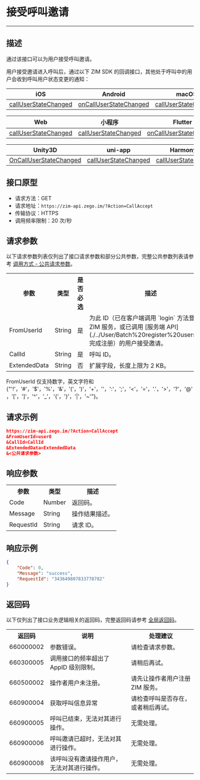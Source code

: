 
# 接受呼叫邀请

- - -

## 描述

通过该接口可以为用户接受呼叫邀请。

用户接受邀请进入呼叫后，通过以下 ZIM SDK 的回调接口，其他处于呼叫中的用户会收到呼叫用户状态变更的通知：

| iOS | Android | macOS | Windows |
|-----|---------|--------|---------|
| [callUserStateChanged](https://doc-zh.zego.im/article/api?doc=zim_API~objective-c_ios~protocol~ZIMEventHandler#zim-call-user-state-changed-call-id) | [onCallUserStateChanged](https://doc-zh.zego.im/article/api?doc=zim_API~java_android~class~ZIMEventHandler#on-call-user-state-changed) | [callUserStateChanged](https://doc-zh.zego.im/article/api?doc=zim_API~objective-c_macos~protocol~ZIMEventHandler#zim-call-user-state-changed-call-id) | [onCallUserStateChanged](https://doc-zh.zego.im/article/api?doc=zim_API~cpp_windows~class~ZIMEventHandler#on-call-user-state-changed) |

| Web | 小程序 | Flutter | React Native |
|-----|---------|---------|--------------|
| [callUserStateChanged](https://doc-zh.zego.im/article/api?doc=zim_API~javascript_web~interface~ZIMEventHandler#call-user-state-changed) | [callUserStateChanged](https://doc-zh.zego.im/article/api?doc=zim_API~javascript_wxxcx~interface~ZIMEventHandler#call-user-state-changed) | [onCallUserStateChanged](https://pub.dev/documentation/zego_zim/latest/zego_zim/ZIMEventHandler/onCallUserStateChanged.html) | [callUserStateChanged](https://doc-zh.zego.im/article/api?doc=zim_API~javascript_react-native~interface~ZIMEventHandler#call-user-state-changed) |

| Unity3D | uni-app | HarmonyOS |  |
|---------|---------|------------|--|
| [OnCallUserStateChanged](https://doc-zh.zego.im/article/api?doc=zim_API~cs_unity3d~class~ZIMEventHandler#on-call-user-state-changed) | [callUserStateChanged](https://doc-zh.zego.im/article/api?doc=zim_API~javascript_uni-app~interface~ZIMEventHandler#call-user-state-changed) | [callUserStateChanged](https://doc-zh.zego.im/article/api?doc=zim_API~javascript_harmony~interface~ZIMEventHandler#call-user-state-changed) |  |



## 接口原型

- 请求方法：GET
- 请求地址：`https://zim-api.zego.im/?Action=CallAccept`
- 传输协议：HTTPS
- 调用频率限制：20 次/秒

## 请求参数

以下请求参数列表仅列出了接口请求参数和部分公共参数，完整公共参数列表请参考 [调用方式 - 公共请求参数](../Accessing%20Server%20APIs.mdx#2-公共参数)。

<table>
<tbody><tr data-row-level="1">
<th>参数</th>
<th>类型</th>
<th>是否必选</th>
<th>描述</th>
</tr>
<tr data-row-level="2">
<td>FromUserId</td>
<td>String</td>
<td>是</td>
<td>为此 ID（已在客户端调用 `login` 方法登录 ZIM 服务，或已调用 [服务端 API](./../User/Batch%20register%20users.mdx) 完成注册）的用户接受邀请。</td>
</tr>
<tr data-row-level="3">
<td>CallId</td>
<td>String</td>
<td>是</td>
<td>呼叫 ID。</td>
</tr>
<tr data-row-level="5">
<td>ExtendedData</td>
<td>String</td>
<td>否</td>
<td>扩展字段，长度上限为 2 KB。</td>
</tr>
</tbody></table>

<Note title="说明">

FromUserId 仅支持数字，英文字符和{"'!'，'#'，'$'，'%'，'&'，'('，')'，'+'，''，':'，';'，'<'，'='，'.'，'>'，'?'，'@'，'['，']'，'^'，'_'，'{'，'}'，'|'，'~'"}。
</Note>


## 请求示例

```json
https://zim-api.zego.im/?Action=CallAccept
&FromUserId=user0
&CallId=CallId
&ExtendedData=ExtendedData
&<公共请求参数>
```

## 响应参数

<table>
<tbody><tr data-row-level="1">
<th>参数</th>
<th>类型</th>
<th>描述</th>
</tr>
<tr data-row-level="2">
<td>Code</td>
<td>Number</td>
<td>返回码。</td>
</tr>
<tr data-row-level="3">
<td>Message</td>
<td>String</td>
<td>操作结果描述。</td>
</tr>
<tr data-row-level="4">
<td>RequestId</td>
<td>String</td>
<td>请求 ID。</td>
</tr>
</tbody></table>


## 响应示例

```json
{
    "Code": 0,
    "Message": "success",
    "RequestId": "343649807833778782"
}
```

## 返回码

以下仅列出了接口业务逻辑相关的返回码，完整返回码请参考 [全局返回码](./../Return%20codes.mdx)。

<table>
<tbody><tr>
<th>返回码</th>
<th>说明</th>
<th>处理建议</th>
</tr>
<tr>
<td>660000002</td>
<td>参数错误。</td>
<td>请检查请求参数。</td>
</tr>
<tr>
<td>660300005</td>
<td>调用接口的频率超出了 AppID 级别限制。</td>
<td>请稍后再试。</td>
</tr>
<tr>
<td>660500002</td>
<td>操作者用户未注册。</td>
<td>请先让操作者用户注册 ZIM 服务。</td>
</tr>
<tr>
<td>660900004</td>
<td>获取呼叫信息异常</td>
<td>请检查呼叫是否存在，或者稍后再试。</td>
</tr>
<tr>
<td>660900005</td>
<td>呼叫已结束，无法对其进行操作。</td>
<td>无需处理。</td>
</tr>
<tr>
<td>660900006</td>
<td>呼叫邀请已超时，无法对其进行操作。</td>
<td>无需处理。</td>
</tr>
<tr>
<td>660900008</td>
<td>该呼叫没有邀请操作用户，无法对其进行操作。</td>
<td>无需处理。</td>
</tr>
</tbody></table>